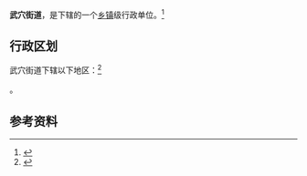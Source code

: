 {{中国乡级行政区|42/11/82/001/000}}

'''武穴街道'''，是{{PRC admin/fullname|42/11/82/001/000|3}}下辖的一个[[乡镇|乡镇]]级行政单位。<ref>{{PRC admin/ref sgc|{{PRC admin/parent|42/11/82/001/000}}}}</ref>

== 行政区划 ==

武穴街道下辖以下地区：<ref>{{PRC admin/ref sgc|42/11/82/001/000}}</ref>

{{PRC admin/children|42/11/82/001/000}}。

== 参考资料 ==

{{reflist}}

{{PRC admin/navcat|42/11/82/001/000}}
{{湖北行政区划小作品}}